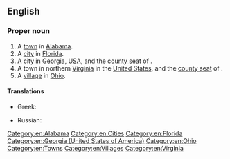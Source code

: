 ==English==
{{wikipedia}}

===Proper noun===
{{en-proper noun}}

# A [[town]] in [[Alabama]].
# A [[city]] in [[Florida]].
# A city in [[Georgia]], [[USA]], and the [[county seat]] of {{l|en|Lee County}}.
# A town in northern [[Virginia]] in the [[United States]], and the [[county seat]] of {{l|en|Loudoun County}}.
# A [[village]] in [[Ohio]].

====Translations====
{{trans-top|city}}
* Greek: {{t|el|Λήζμπουργκ}}
{{trans-mid}}
* Russian: {{t|ru|Лисбу́рг|m}}
{{trans-bottom}}

[[Category:en:Alabama]]
[[Category:en:Cities]]
[[Category:en:Florida]]
[[Category:en:Georgia (United States of America)]]
[[Category:en:Ohio]]
[[Category:en:Towns]]
[[Category:en:Villages]]
[[Category:en:Virginia]]